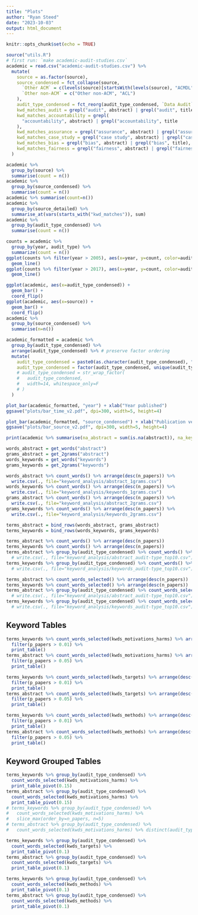 ```yaml
---
title: "Plots"
author: "Ryan Steed"
date: "2023-10-03"
output: html_document
---
```


```r
knitr::opts_chunk$set(echo = TRUE)
```

```r
source("utils.R")
# first run: `make academic-audit-studies.csv`
academic = read.csv("academic-audit-studies.csv") %>%
  mutate(
    source = as.factor(source),
    source_condensed = fct_collapse(source,
      `Other ACM` = c(levels(source)[startsWith(levels(source), "ACMDL")]),
      `Other non-ACM` = c("Other non-ACM", "ACL")
    ),
    audit_type_condensed = fct_reorg(audit_type_condensed, `Data Audit`="Data Audit", `Product/Model/Algo. Audit`="Case Study", `Ecosystem Audit`="Ecosystem", `Meta-Commentary`="Meta-Commentary"),
    kwd_matches_audit = grepl("audit", abstract) | grepl("audit", title),
    kwd_matches_accountability = grepl(
      "accountability", abstract) | grepl("accountability", title
    ),
    kwd_matches_assurance = grepl("assurance", abstract) | grepl("assurance", title),
    kwd_matches_case_study = grepl("case study", abstract) | grepl("case study", title),
    kwd_matches_bias = grepl("bias", abstract) | grepl("bias", title),
    kwd_matches_fairness = grepl("fairness", abstract) | grepl("fairness", title)
  )
```

```r
academic %>%
  group_by(source) %>%
  summarise(count = n())
academic %>%
  group_by(source_condensed) %>%
  summarise(count = n())
academic %>% summarise(count=n())
academic %>%
  group_by(source_detailed) %>%
  summarise_at(vars(starts_with("kwd_matches")), sum)
academic %>%
  group_by(audit_type_condensed) %>%
  summarise(count = n())
```

```r
counts = academic %>%
  group_by(year, audit_type) %>%
  summarize(count = n())
ggplot(counts %>% filter(year > 2005), aes(x=year, y=count, color=audit_type)) +
  geom_line()
ggplot(counts %>% filter(year > 2017), aes(x=year, y=count, color=audit_type)) +
  geom_line()
```

```r
ggplot(academic, aes(x=audit_type_condensed)) +
  geom_bar() +
  coord_flip()
ggplot(academic, aes(x=source)) +
  geom_bar() +
  coord_flip()
academic %>%
  group_by(source_condensed) %>%
  summarise(n=n())

academic_formatted = academic %>%
  group_by(audit_type_condensed) %>%
  arrange(audit_type_condensed) %>% # preserve factor ordering
  mutate(
    audit_type_condensed = paste0(as.character(audit_type_condensed), "<br>*(N=", n(), ")*"),
    audit_type_condensed = factor(audit_type_condensed, unique(audit_type_condensed)),
    # audit_type_condensed = str_wrap_factor(
    #   audit_type_condensed,
    #   width=14, whitespace_only=F
    # )
  )

plot_bar(academic_formatted, "year") + xlab("Year published")
ggsave("plots/bar_time_v2.pdf", dpi=300, width=5, height=4)

plot_bar(academic_formatted, "source_condensed") + xlab("Publication venue")
ggsave("plots/bar_source_v2.pdf", dpi=300, width=5, height=4)
```

```r
print(academic %>% summarise(na_abstract = sum(is.na(abstract)), na_keywords = sum(is.na(keywords))))

words_abstract = get_words("abstract")
grams_abstract = get_2grams("abstract")
words_keywords = get_words("keywords")
grams_keywords = get_2grams("keywords")

words_abstract %>% count_words() %>% arrange(desc(n_papers)) %>%
  write.csv(., file="keyword_analysis/abstract_1grams.csv")
words_keywords %>% count_words() %>% arrange(desc(n_papers)) %>%
  write.csv(., file="keyword_analysis/keywords_1grams.csv")
grams_abstract %>% count_words() %>% arrange(desc(n_papers)) %>%
  write.csv(., file="keyword_analysis/abstract_2grams.csv")
grams_keywords %>% count_words() %>% arrange(desc(n_papers)) %>%
  write.csv(., file="keyword_analysis/keywords_2grams.csv")

terms_abstract = bind_rows(words_abstract, grams_abstract)
terms_keywords = bind_rows(words_keywords, grams_keywords)

terms_abstract %>% count_words() %>% arrange(desc(n_papers))
terms_keywords %>% count_words() %>% arrange(desc(n_papers))
terms_abstract %>% group_by(audit_type_condensed) %>% count_words() %>% slice_max(order_by=n_papers, n=20)
  # write.csv(., file="keyword_analysis/abstract_audit-type_top10.csv")
terms_keywords %>% group_by(audit_type_condensed) %>% count_words() %>% slice_max(order_by=n_papers, n=10)
  # write.csv(., file="keyword_analysis/keywords_audit-type_top10.csv")
```
```r
terms_abstract %>% count_words_selected() %>% arrange(desc(n_papers))
terms_keywords %>% count_words_selected() %>% arrange(desc(n_papers))
terms_abstract %>% group_by(audit_type_condensed) %>% count_words_selected() %>% slice_max(order_by=n_papers, n=20)
  # write.csv(., file="keyword_analysis/abstract_audit-type_top10.csv")
terms_keywords %>% group_by(audit_type_condensed) %>% count_words_selected() %>% slice_max(order_by=n_papers, n=10)
  # write.csv(., file="keyword_analysis/keywords_audit-type_top10.csv")
```
## Keyword Tables
```r
terms_keywords %>% count_words_selected(kwds_motivations_harms) %>% arrange(desc(n_papers)) %>%
  filter(p_papers > 0.01) %>%
  print_table()
terms_abstract %>% count_words_selected(kwds_motivations_harms) %>% arrange(desc(n_papers)) %>% 
  filter(p_papers > 0.05) %>%
  print_table()
```

```r
terms_keywords %>% count_words_selected(kwds_targets) %>% arrange(desc(n_papers)) %>%
  filter(p_papers > 0.01) %>%
  print_table()
terms_abstract %>% count_words_selected(kwds_targets) %>% arrange(desc(n_papers)) %>% 
  filter(p_papers > 0.05) %>%
  print_table()
```
```r
terms_keywords %>% count_words_selected(kwds_methods) %>% arrange(desc(n_papers)) %>%
  filter(p_papers > 0.01) %>%
  print_table()
terms_abstract %>% count_words_selected(kwds_methods) %>% arrange(desc(n_papers)) %>% 
  filter(p_papers > 0.05) %>%
  print_table()
```

## Keyword Grouped Tables
```r
terms_keywords %>% group_by(audit_type_condensed) %>%
  count_words_selected(kwds_motivations_harms) %>%
  print_table_pivot(0.15)
terms_abstract %>% group_by(audit_type_condensed) %>%
  count_words_selected(kwds_motivations_harms) %>%
  print_table_pivot(0.15)
# terms_keywords %>% group_by(audit_type_condensed) %>%
#   count_words_selected(kwds_motivations_harms) %>%
#   slice_max(order_by=n_papers, n=5)
# terms_abstract %>% group_by(audit_type_condensed) %>%
#   count_words_selected(kwds_motivations_harms) %>% distinct(audit_type_condensed, n_papers_total)
```

```r
terms_keywords %>% group_by(audit_type_condensed) %>%
  count_words_selected(kwds_targets) %>%
  print_table_pivot(0.1)
terms_abstract %>% group_by(audit_type_condensed) %>%
  count_words_selected(kwds_targets) %>%
  print_table_pivot(0.1)
```

```r
terms_keywords %>% group_by(audit_type_condensed) %>%
  count_words_selected(kwds_methods) %>%
  print_table_pivot(0.1)
terms_abstract %>% group_by(audit_type_condensed) %>%
  count_words_selected(kwds_methods) %>%
  print_table_pivot(0.1)
```